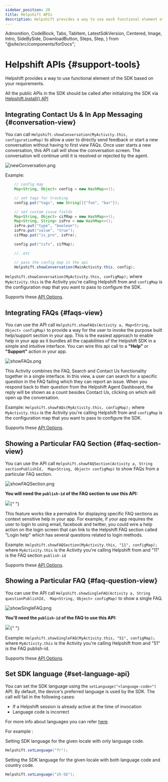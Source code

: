 ```yaml
---
sidebar_position: 20
title: Helpshift APIs
description: Helpshift provides a way to use each functional element of the SDK separately based on your requirements.
---
```


  Admonition,
  CodeBlock,
  Tabs,
  TabItem,
  LatestSdkVersion,
  Centered,
  Image,
  Intro,
  SideBySide,
  DownloadButton,
  Steps,
  Step,
} from "@site/src/components/forDocs";

# Helpshift APIs {#support-tools}

<Intro>

Helpshift provides a way to use functional element of the SDK based on your requirements.

</Intro>

<Admonition type="info" title="Note">

All the public APIs in the SDK should be called after initializing the SDK via [Helpshift.install() API](/sdkx_android/getting-started#start-using)

</Admonition>

## Integrating Contact Us & In App Messaging {#conversation-view}

You can call `Helpshift.showConversation(MyActivity.this, configurationMap)` to allow a user to directly send feedback or start a new conversation without having to first view FAQs. Once user starts a new conversation, this API call will show the conversation screen. The conversation will continue until it is resolved or rejected by the agent.

<Centered width="major">

![newConversation.png](/static/books/sdkx_android/show_conversation.png "newConversation.png")

</Centered>

Example:

```java
	// config map
	Map<String, Object> config = new HashMap<>();

    // set tags for tracking
    config.put("tags", new String[]{"foo", "bar"});

    // set custom issue fields
    Map<String, Object> cifMap = new HashMap<>();
    Map<String, String> isPro = new HashMap<>();
    isPro.put("type", "boolean");
    isPro.put("value", "true");
    cifMap.put("is_pro", isPro);

    config.put("cifs", cifMap);

    //..etc

    // pass the config map in the api
    Helpshift.showConversation(MainActivity.this, config);
```

`Helpshift.showConversation(MyActivity.this, configMap);` where `MyActivity.this` is the Activity you're calling Helpshift from and `configMap` is the configuration map that you want to pass to configure the SDK.

Supports these [API Options](/sdkx_android/sdk-configuration/).

## Integrating FAQs {#faqs-view}

You can use the API call `Helpshift.showFAQs(Activity a, Map<String, Object> configMap)` to provide a way for the user to invoke the purpose built help/support section in your app. This is the easiest approach to enable help in your app as it bundles all the capabilities of the Helpshift SDK in a simple and intuitive interface. You can wire this api call to a **"Help"** or **"Support"** action in your app.

<Centered >

![showFAQs.png](/static/books/sdkx_android/show_faqs.png "showFAQs.png")

</Centered>

This Activity combines the FAQ, Search and Contact Us functionality together in a single interface. In this view, a user can search for a specific question in the FAQ failing which they can report an issue. When you respond back to their question from the Helpshift Agent Dashboard, the reply will be shown as a count besides Contact Us, clicking on which will open up the conversation.

Example:
`Helpshift.showFAQs(MyActivity.this, configMap);` where `MyActivity.this` is the Activity you're calling Helpshift from and `configMap` is the configuration map that you want to pass to configure the SDK.

Supports these [API Options](/sdkx_android/sdk-configuration/).

## Showing a Particular FAQ Section {#faq-section-view}

You can use the API call
`Helpshift.showFAQSection(Activity a, String sectionPublishId,  Map<String, Object> configMap)` to show FAQs from a particular FAQ section.

<Centered >

![showFAQSection.png](/static/books/sdkx_android/show_section.png "showFAQSection.png")

</Centered>

**You will need the `publish-id` of the FAQ section to use this API:**

<Image src="/static/books/misc/section-publish-id.png" width="full" />{" "}

This feature works like a permalink for displaying specific FAQ sections as context sensitive help in your app. For example, if your app requires the user to login to using email, facebook and twitter, you could wire a help action on the login screen that can link to the Helpshift FAQ section called "Login help" which has several questions related to login methods.

Example:
`Helpshift.showFAQSection(MyActivity.this, "11", configMap);` where `MyActivity.this` is the Activity you're calling Helpshift from and "11" is the FAQ section `publish-id`

Supports these [API Options](/sdkx_android/sdk-configuration/).

## Showing a Particular FAQ {#faq-question-view}

You can use the API call `Helpshift.showSingleFAQ(Activity a, String questionPublishId,  Map<String, Object> configMap)` to show a single FAQ.

<Centered >

![showSingleFAQ.png](/static/books/sdkx_android/show_single_faq.png "showSingleFAQ.png")

</Centered>

**You'll need the `publish-id` of the FAQ to use this API:**

<Image src="/static/books/misc/faq-publish-id.png" width="full" />{" "}

Example: `Helpshift.showSingleFAQ(MyActivity.this, "51", configMap);` where `MyActivity.this` is the Activity you're calling Helpshift from and "51" is the FAQ publish-id.

Supports these [API Options](/sdkx_android/sdk-configuration/).

## Set SDK language {#set-language-api}

You can set the SDK language using the `setLanguage("<language-code>")` API. By default, the device's preferred language is used by the SDK. The call will fail in the following cases:

- If a Helpshift session is already active at the time of invocation
- Language code is incorrect

For more info about languages you can refer [here](/sdkx_android/i18n/).

For example :

Setting SDK language for the given locale with only language code.

```.java
Helpshift.setLanguage("fr");
```

Setting the SDK language for the given locale with both language code and country code.

```.java
Helpshift.setLanguage("zh-SG");
```
